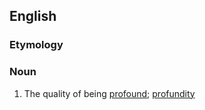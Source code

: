 ==English==

===Etymology===
{{suffix|en|profound|ness}}

===Noun===
{{en-noun|-|+}}

# The quality of being [[profound]]; [[profundity]]